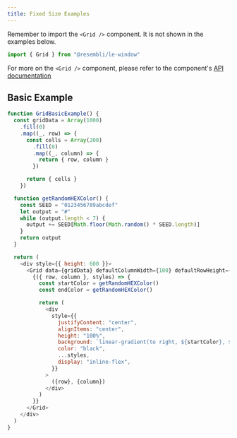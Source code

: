 ```yaml
---
title: Fixed Size Examples
---
```


Remember to import the `<Grid />` component. It is not shown in the examples below.

```js
import { Grid } from "@resembli/le-window"
```

For more on the `<Grid />` component, please refer to the component's [API documentation](/docs/le-window/grid)

## Basic Example

```js live
function GridBasicExample() {
  const gridData = Array(1000)
    .fill(0)
    .map((_, row) => {
      const cells = Array(200)
        .fill(0)
        .map((_, column) => {
          return { row, column }
        })

      return { cells }
    })

  function getRandomHEXColor() {
    const SEED = "0123456789abcdef"
    let output = "#"
    while (output.length < 7) {
      output += SEED[Math.floor(Math.random() * SEED.length)]
    }
    return output
  }

  return (
    <div style={{ height: 600 }}>
      <Grid data={gridData} defaultColumnWidth={100} defaultRowHeight={100}>
        {({ row, column }, styles) => {
          const startColor = getRandomHEXColor()
          const endColor = getRandomHEXColor()

          return (
            <div
              style={{
                justifyContent: "center",
                alignItems: "center",
                height: "100%",
                background: `linear-gradient(to right, ${startColor}, ${endColor}`,
                color: "black",
                ...styles,
                display: "inline-flex",
              }}
            >
              ({row}, {column})
            </div>
          )
        }}
      </Grid>
    </div>
  )
}
```
